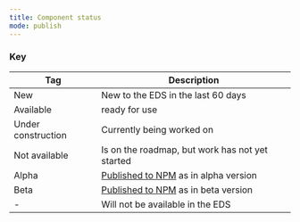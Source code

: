 ```yaml
---
title: Component status
mode: publish
---
```


<ComponentStatus />

### Key

|Tag|Description|
|---|---|
|New|New to the EDS in the last 60 days|
|Available|ready for use|
|Under construction|Currently being worked on|
|Not available|Is on the roadmap, but work has not yet started|
|Alpha|[Published to NPM][npm] as in alpha version|
|Beta|[Published to NPM][npm] as in beta version|
|-|Will not be available in the EDS|

[npm]: https://www.npmjs.com/package/@equinor/eds-core-react
